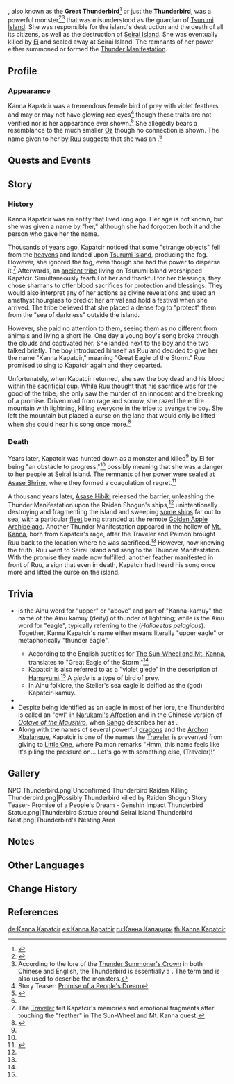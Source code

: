 {{Character Infobox
|image            = NPC Thunderbird.png
|region           = Inazuma
|type             = Mentioned
|deceased         = Killed by [[Ei]] prior to the game's events
|element          = Electro
|affiliation      = Tsurumi Island
|affiliation2     = Seirai Island
|title            = Thunderbird
|title2           = Great Thunderbird
|title3           = Great Eagle of the Storm
}}
{{Lang|'''Kanna Kapatcir'''|ain=カンナカパッチㇼ|ain_rm=Kanna Kapatcir}}, also known as the '''Great Thunderbird'''<ref name="Sun">{{Ref/Quest|The Sun-Wheel and Mt. Kanna}}</ref> or just the '''Thunderbird''', was a powerful monster<ref>{{Ref/Arti|Thunder Summoner's Crown|note=Chinese/English version|quote={{Zh|雷鸟终究是魔物，人的崇拜于之有若敝屣。|tl=The Thunderbird was still a monster that cared not for the worship of mankind.}}}}</ref><ref>According to the lore of the [[Thunder Summoner's Crown]] in both Chinese and English, the Thunderbird is essentially a {{Lang|"monster"|zh=魔物}}. The term {{zh|怪物|tl=monsters}} and {{zh|魔物|tl=demonic creatures}} is also used to describe the monsters.</ref> that was misunderstood as the guardian of [[Tsurumi Island]]. She was responsible for the island's destruction and the death of all its citizens, as well as the destruction of [[Seirai Island]]. She was eventually killed by [[Ei]] and sealed away at Seirai Island. The remnants of her power either summoned or formed the [[Thunder Manifestation]].

==Profile==
{{quote|The Thunderbird was still a monster that cared not for the worship of mankind. They knew it not, and regarded the unpredictable actions of the Thunderbird as divine revelations. Yet thunder was its breath, as were the fates of men. From the sky, men were no different from animals.|Description from the [[Thundering Fury]] artifact set}}
===Appearance===
Kanna Kapatcir was a tremendous female bird of prey with violet feathers and may or may not have glowing red eyes<ref name="Teaser">Story Teaser: [https://youtu.be/hQ5GEOlwLUQ Promise of a People's Dream]</ref> though these traits are not verified nor is her appearance ever shown.<ref name="Hamayumi">{{Ref/Weapon|Hamayumi}}</ref> She allegedly bears a resemblance to the much smaller [[Oz]] though no connection is shown. The name given to her by [[Ruu]] suggests that she was an {{w|eagle}}.<ref name="Sun"/>

==Quests and Events==
{{Quests and Events|Kanna Kapatcir
|The Sun-Wheel and Mt. Kanna=flashback}}

==Story==
===History===
Kanna Kapatcir was an entity that lived long ago. Her age is not known, but she was given a name by "her," although she had forgotten both it and the person who gave her the name.

Thousands of years ago, Kapatcir noticed that some "strange objects" fell from the [[Celestia|heavens]] and landed upon [[Tsurumi Island]], producing the fog. However, she ignored the fog, even though she had the power to disperse it.<ref>The [[Traveler]] felt Kapatcir's memories and emotional fragments after touching the "feather" in The Sun-Wheel and Mt. Kanna quest.</ref> Afterwards, an [[Thunderbird Civilization|ancient tribe]] living on Tsurumi Island worshipped Kapatcir. Simultaneously fearful of her and thankful for her blessings, they chose shamans to offer blood sacrifices for protection and blessings. They would also interpret any of her actions as divine revelations and used an amethyst hourglass to predict her arrival and hold a festival when she arrived. The tribe believed that she placed a dense fog to "protect" them from the "sea of darkness" outside the island.

However, she paid no attention to them, seeing them as no different from animals and living a short life. One day a young boy's song broke through the clouds and captivated her. She landed next to the boy and the two talked briefly. The boy introduced himself as Ruu and decided to give her the name "Kanna Kapatcir," meaning "Great Eagle of the Storm." Ruu promised to sing to Kapatcir again and they departed.

Unfortunately, when Kapatcir returned, she saw the boy dead and his blood within the [[Omen of Thunderstorm|sacrificial cup]]. While Ruu thought that his sacrifice was for the good of the tribe, she only saw the murder of an innocent and the breaking of a promise. Driven mad from rage and sorrow, she razed the entire mountain with lightning, killing everyone in the tribe to avenge the boy. She left the mountain but placed a curse on the land that would only be lifted when she could hear his song once more.<ref name="Thundering Fury">{{Ref/ArtiSet|Thundering Fury}}</ref>

===Death===
Years later, Kapatcir was hunted down as a monster and killed<ref name="Thundering Fury"/> by Ei for being "an obstacle to progress,"<ref name="Teaser"/> possibly meaning that she was a danger to her people at Seirai Island. The remnants of her power were sealed at [[Asase Shrine]], where they formed a coagulation of regret.<ref>{{Ref/Quest|Seirai Stormchasers: Part I}}</ref>

A thousand years later, [[Asase Hibiki]] released the barrier, unleashing the Thunder Manifestation upon the Raiden Shogun's ships,<ref name="Hamayumi"/> unintentionally destroying and fragmenting the island and sweeping [[Miitoboru|some ships]] far out to sea, with a particular [[Ako Domeki|fleet]] being stranded at the remote [[Golden Apple Archipelago]]. Another Thunder Manifestation appeared in the hollow of [[Mt. Kanna]], born from Kapatcir's rage, after the Traveler and Paimon brought Ruu back to the location where he was sacrificed.<ref name="Sun"/> However, now knowing the truth, Ruu went to Seirai Island and sang to the Thunder Manifestation. With the promise they made now fulfilled, another feather manifested in front of Ruu, a sign that even in death, Kapatcir had heard his song once more and lifted the curse on the island.

==Trivia==
* {{Lang|''Kanna''|ain=カンナ}} is the Ainu word for "upper" or "above" and part of "Kanna-kamuy" the name of the Ainu kamuy (deity) of thunder of lightning; while {{Lang|''Kapatcir''|ain=カパッチㇼ}} is the Ainu word for "eagle", typically referring to the {{w|Steller's sea eagle}} (''Haliaeetus pelagicus''). Together, Kanna Kapatcir's name either means literally "upper eagle" or metaphorically "thunder eagle".
** According to the English subtitles for [[The Sun-Wheel and Mt. Kanna]], {{Lang|''Kanna Kapatcir''|ain=カンナカパッチㇼ}} translates to "Great Eagle of the Storm."<ref name="Sun"/>
** Kapatcir is also referred to as a "violet glede" in the description of [[Hamayumi]].<ref name="Hamayumi" /> A ''glede'' is a type of bird of prey.
** In Ainu folklore, the Steller's sea eagle is deified as the ''{{W|kamuy}}'' (god) Kapatcir-kamuy.
* {{Furnishing Mentions}}
* Despite being identified as an eagle in most of her lore, the Thunderbird is called an "owl" in [[Narukami's Affection]] and in the Chinese version of ''[[Octave of the Maushiro]]'', when [[Sango]] describes her as {{Lang|"monstrous bird of thunder"|zh=雷之魔枭|zh_tl=demon owl of thunder}}.
* Along with the names of several powerful [[Dragon|dragons]] and the [[The Seven|Archon]] [[Xbalanque]], Kapatcir is one of the names the [[Traveler]] is prevented from giving to [[Little One]], where Paimon remarks "Hmm, this name feels like it's piling the pressure on... Let's go with something else, (Traveler)!"

==Gallery==
<gallery>
NPC Thunderbird.png|Unconfirmed Thunderbird
Raiden Killing Thunderbird.png|Possibly Thunderbird killed by Raiden Shogun
Story Teaser- Promise of a People's Dream - Genshin Impact
Thunderbird Statue.png|Thunderbird Statue around Seirai Island
Thunderbird Nest.png|Thunderbird's Nesting Area
</gallery>

==Notes==
{{Reflist|note=1}}

==Other Languages==
{{Other Languages
|1_default_hidden = 1
|1_en      = Kanna Kapatcir
|1_zhs     = 菅名卡帕奇莉
|1_zhs_rm  = Jiānmíng Kǎpàqílì
|1_zht     = 菅名卡帕奇莉
|1_zht_rm  = Jiānmíng Kǎpàqílì
|1_ja      = カンナ・カパッチリ
|1_ja_rm   = Kanna Kapacchiri
|1_ko      = 칸나 카파치
|1_es      = Kanna Kapatcir
|1_fr      = Kanna Kapatcir
|1_ru      = Канна Капацири
|1_th      = Kanna Kapatcir
|1_vi      = Kanna Kapatcir
|1_de      = Kanna Kapatcir
|1_id      = Kanna Kapatcir
|1_pt      = Kanna Kapatcir
|1_tr      = Kanna Kapatcir
|1_it      = Kanna Kapatcir

|2_en      = Thunderbird
|2_zhs     = 雷鸟
|2_zhs_rm  = Léiniǎo
|2_zht     = 雷鳥
|2_zht_rm  = Léiniǎo
|2_zh_tl   = Thunder Bird
|2_ja      = 雷鳥
|2_ja_rm   = Raichou
|2_ja_tl   = Thunder Bird
|2_ko      = {{tt|뇌조|雷鳥}}
|2_ko_tl   = Thunder Bird
|2_es      = Ave del Trueno
|2_es_tl   = Thunder Bird
|2_fr      = Oiselle du tonnerre
|2_fr_tl   = Thunder She-Bird
|2_ru      = Громовая птица
|2_ru_tl   = Thunder Bird
|2_th      = Thunderbird
|2_vi      = {{tt|Lôi Điểu|雷鳥}}
|2_vi_tl   = Thunder Bird
|2_de      = Donnervogel
|2_de_tl   = Thunderbird
|2_id      = Thunderbird
|2_pt      = Pássaro do Trovão
|2_pt_tl   = 
|2_tr      = Yıldırım Kuşu
|2_tr_tl   = 
|2_it      = Uccello del tuono
|2_it_tl   = 
}}

==Change History==
{{Change History|introduced=2.1}}

==References==
{{Reflist|2}}

[[de:Kanna Kapatcir]]
[[es:Kanna Kapatcir]]
[[ru:Канна Капацири]]
[[th:Kanna Kapatcir]]